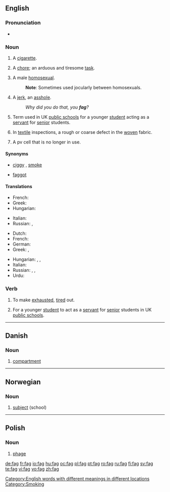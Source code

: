 ==English==

===Pronunciation===
* {{rhymes|æɡ}}

===Noun===
{{en-noun}}

# {{context|UK|and|AU|slang}} A [[cigarette]].
# {{context|UK|slang}} A [[chore]]; an arduous and tiresome [[task]].
# {{context|US|UK|AU|slang|pejorative}} A male [[homosexual]].
#: '''Note''': Sometimes used jocularly between homosexuals.
# {{context|US|slang|pejorative}} A [[jerk]], an [[asshole]].
#: ''Why did you do that, you '''fag'''?''
# {{context|UK|archaic}} Term used in UK [[public school]]s for a younger [[student]] acting as a [[servant]] for [[senior]] students.
# {{context|US|technical}} In [[textile]] inspections, a rough or coarse defect in the [[woven]] fabric.
# {{context|US|technical}} A pv cell that is no longer in use.

====Synonyms====
* {{sense|cigarette}} [[ciggy]] {{i|Australia}}, [[smoke]]
* {{sense|male homosexual}} [[faggot]]

====Translations====
{{trans-top|cigarette}}
* French: {{t+|fr|clope|f}}
* Greek: {{t|el|σιγαρέττο|n|tr=sigarétto|sc=Grek}}
* Hungarian: {{t+|hu|cigaretta}}
{{trans-mid}}
* Italian: {{t+|it|cicca|f}}
* Russian: {{t+|ru|папироса|f|sc=Cyrl}}, {{t+|ru|сигарета|f|sc=Cyrl}}
{{trans-bottom}}

{{trans-top|homosexual}}
* Dutch: {{t+|nl|flikker}}
* French: {{t|fr|enculeur|m}}
* German: {{t|de|Schwuchtel|f}}
* Greek: {{t+|el|πούστης|m|tr=pústis|sc=Grek}}, {{t+|el|αδερφή|f|tr=aderfí|sc=Grek}}
{{trans-mid}}
* Hungarian: {{t+|hu|meleg}}, {{t-|hu|homoszexuális}}, {{t-|hu|buzi}} {{qualifier|vulgar}}
* Italian: {{t+|it|finocchio|m}}
* Russian: {{t+|ru|голубой|m|sc=Cyrl}}, {{t+|ru|пед|m|sc=Cyrl}}, {{t+|ru|пидор|m|sc=Cyrl}} {{qualifier|vulgar}}
* Urdu: {{t-|ur|گانڈو|tr=gântu|sc=ur-Arab|xs=Urdu}}
{{trans-bottom}}

===Verb===
{{en-verb|fags|fagging|fagged|fagged}}

# {{context|slang|used mainly in passive form}} To make [[exhausted]], [[tire]]d out.
# {{context|UK|archaic}} For a younger [[student]] to act as a [[servant]] for [[senior]] students in UK [[public school]]s.

[[Category:English words with different meanings in different locations]]
[[Category:Smoking]]

----

==Danish==

===Noun===
{{infl|da|noun}}

# [[compartment]]

----

==Norwegian==

===Noun===
{{infl|no|noun}}

# [[subject]] (school)

----

==Polish==

===Noun===
{{infl|pl|noun|g=m}}

# [[phage]]

[[de:fag]]
[[fr:fag]]
[[io:fag]]
[[hu:fag]]
[[oc:fag]]
[[pl:fag]]
[[pt:fag]]
[[ro:fag]]
[[ru:fag]]
[[fi:fag]]
[[sv:fag]]
[[te:fag]]
[[vi:fag]]
[[vo:fag]]
[[zh:fag]]